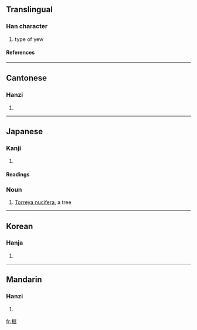 ==Translingual==
===Han character===
{{Han char|rn=75|rad=木|as=10|sn=14|four=4191<sub>1</sub>|canj=木尸中卜 (DSLY)}}
# type of yew
====References====
{{Han ref|kx=0544.020|dkj=15258|dj=0931.210|hdz=21260.010|uh=69A7|ud=27047|bh=E249|bd=57929}}

----
==Cantonese==
===Hanzi===
{{yue-hanzi|jyut=|y=fei2}}
# {{defn|Cantonese}}

----
==Japanese==
===Kanji===
{{ja-kanji|grade=|rs=木10}}
# {{defn|Japanese}} 
====Readings====
{{ja-readings|on=[[ひ]] (hi)|kun=[[かや]] (kaya)}}

===Noun===
{{ja-noun|k|hira=かや|rom=kaya}}

# [[Torreya nucifera]], a tree

----

==Korean==
===Hanja===
{{ko-hanja|hangeul=비|eumhun=|rv=bi|mr=pi|y=pi}}
# {{defn|Korean}}

----
==Mandarin==
===Hanzi===
{{cmn-hanzi|pin=[[fěi]] (fei3), [[mǎ]] (ma3)|wg=fei<sup>3</sup>, ma<sup>3</sup>}}
# {{defn|Mandarin}}

[[fr:榧]]